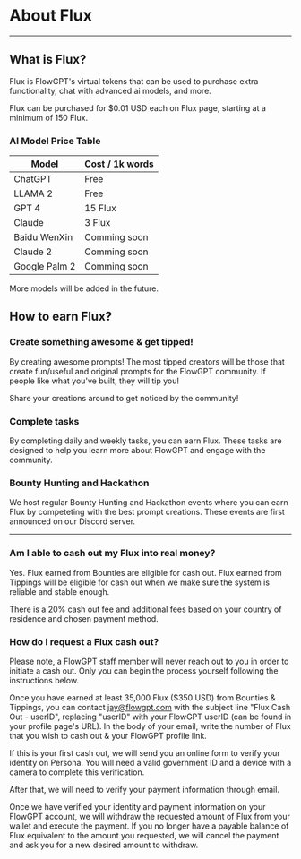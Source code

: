 # About Flux

---

## What is Flux?

Flux is FlowGPT's virtual tokens that can be used to purchase extra functionality, chat with advanced ai models, and more.


Flux can be purchased for $0.01 USD each on Flux page, starting at a minimum of 150 Flux. 

### AI Model Price Table

| Model | Cost / 1k words |
| --- | --- |
| ChatGPT | Free |
| LLAMA 2 | Free |
| GPT 4 | 15 Flux |
| Claude | 3 Flux |
| Baidu WenXin | Comming soon |
| Claude 2 | Comming soon |
| Google Palm 2 | Comming soon |


More models will be added in the future.


## How to earn Flux?

### Create something awesome & get tipped!
By creating awesome prompts! The most tipped creators will be those that create fun/useful and original prompts for the FlowGPT community. If people like what you've built, they will tip you!

Share your creations around to get noticed by the community!

### Complete tasks
By completing daily and weekly tasks, you can earn Flux. These tasks are designed to help you learn more about FlowGPT and engage with the community.

### Bounty Hunting and Hackathon
We host regular Bounty Hunting and Hackathon events where you can earn Flux by competeting with the best prompt creations. These events are first announced on our Discord server.


---

### Am I able to cash out my Flux into real money?
Yes. Flux earned from Bounties are eligible for cash out. Flux earned from Tippings will be eligible for cash out when we make sure the system is reliable and stable enough.

There is a 20% cash out fee and additional fees based on your country of residence and chosen payment method.


### How do I request a Flux cash out?
Please note, a FlowGPT staff member will never reach out to you in order to initiate a cash out. Only you can begin the process yourself following the instructions below.

Once you have earned at least 35,000 Flux ($350 USD) from Bounties & Tippings, you can contact jay@flowgpt.com with the subject line "Flux Cash Out - userID", replacing "userID" with your FlowGPT userID (can be found in your profile page's URL). In the body of your email, write the number of Flux that you wish to cash out & your FlowGPT profile link.

If this is your first cash out, we will send you an online form to verify your identity on Persona. You will need a valid government ID and a device with a camera to complete this verification.

After that, we will need to verify your payment information through email.

Once we have verified your identity and payment information on your FlowGPT account, we will withdraw the requested amount of Flux from your wallet and execute the payment. If you no longer have a payable balance of Flux equivalent to the amount you requested, we will cancel the payment and ask you for a new desired amount to withdraw.


